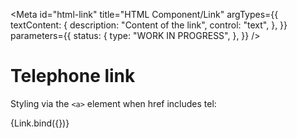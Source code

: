 <!-- @license CC0-1.0 -->


<Meta
  id="html-link"
  title="HTML Component/Link"
  argTypes={{
    textContent: {
      description: "Content of the link",
      control: "text",
    },
  }}
  parameters={{
    status: {
      type: "WORK IN PROGRESS",
    },
  }}
/>

# Telephone link

Styling via the `<a>` element when href includes tel:

<Canvas>
  <Story
    name="--telephone"
    args={{
      href: "tel:+31555385385",
      textContent: "+31 555 385 385",
    }}
  >
    {Link.bind({})}
  </Story>
</Canvas>
